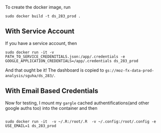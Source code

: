To create the docker image, run

```
sudo docker build -t ds_283_prod .
```


## With Service Account

If you have a service account, then

```
sudo docker run -it -v PATH_TO_SERVICE_CREDENITIALS.json:/app/.credentials -e GOOGLE_APPLICATION_CREDENTIALS=/app/.credentials ds_283_prod
```


And that ought be it! The dashboard is copied to `gs://moz-fx-data-prod-analysis/sguha/ds_283/`.



## With Email Based Credentials

Now for testing, I mount my `gargle` cached authentifications(and other google auths too)  into the container and then

```

sudo docker run -it  -v ~/.R:/root/.R  -v ~/.config:/root/.config -e USE_EMAIL=1 ds_283_prod

```
